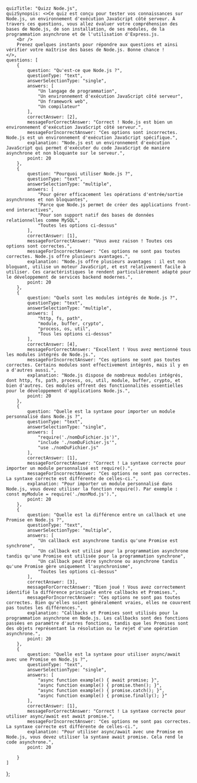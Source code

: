     quizTitle: "Quizz Node.js",
    quizSynopsis: <>Ce quiz est conçu pour tester vos connaissances sur Node.js, un environnement d'exécution JavaScript côté serveur. À travers ces questions, vous allez évaluer votre compréhension des bases de Node.js, de son installation, de ses modules, de la programmation asynchrone et de l'utilisation d'Express.js.
        <br />
        Prenez quelques instants pour répondre aux questions et ainsi vérifier votre maîtrise des bases de Node.js. Bonne chance !
    </>,
    questions: [
        {
            question: "Qu'est-ce que Node.js ?",
            questionType: "text",
            answerSelectionType: "single",
            answers: [
                "Un langage de programmation",
                "Un environnement d'exécution JavaScript côté serveur",
                "Un framework web",
                "Un compilateur"
            ],
            correctAnswer: [2],
            messageForCorrectAnswer: "Correct ! Node.js est bien un environnement d'exécution JavaScript côté serveur.",
            messageForIncorrectAnswer: "Ces options sont incorrectes. Node.js est un environnement d'exécution JavaScript spécifique.",
            explanation: "Node.js est un environnement d'exécution JavaScript qui permet d'exécuter du code JavaScript de manière asynchrone et non bloquante sur le serveur.",
            point: 20
        },
        {
            question: "Pourquoi utiliser Node.js ?",
            questionType: "text",
            answerSelectionType: "multiple",
            answers: [
                "Pour gérer efficacement les opérations d'entrée/sortie asynchrones et non bloquantes",
                "Parce que Node.js permet de créer des applications front-end interactives",
                "Pour son support natif des bases de données relationnelles comme MySQL",
                "Toutes les options ci-dessus"
            ],
            correctAnswer: [1],
            messageForCorrectAnswer: "Vous avez raison ! Toutes ces options sont correctes.",
            messageForIncorrectAnswer: "Ces options ne sont pas toutes correctes. Node.js offre plusieurs avantages.",
            explanation: "Node.js offre plusieurs avantages : il est non bloquant, utilise un moteur JavaScript, et est relativement facile à utiliser. Ces caractéristiques le rendent particulièrement adapté pour le développement de services backend modernes.",
            point: 20
        },
        {
            question: "Quels sont les modules intégrés de Node.js ?",
            questionType: "text",
            answerSelectionType: "multiple",
            answers: [
                "http, fs, path",
                "module, buffer, crypto",
                "process, os, util",
                "Tous les options ci-dessus"
            ],
            correctAnswer: [4],
            messageForCorrectAnswer: "Excellent ! Vous avez mentionné tous les modules intégrés de Node.js.",
            messageForIncorrectAnswer: "Ces options ne sont pas toutes correctes. Certains modules sont effectivement intégrés, mais il y en a d'autres aussi.",
            explanation: "Node.js dispose de nombreux modules intégrés, dont http, fs, path, process, os, util, module, buffer, crypto, et bien d'autres. Ces modules offrent des fonctionnalités essentielles pour le développement d'applications Node.js.",
            point: 20
        },
        {
            question: "Quelle est la syntaxe pour importer un module personnalisé dans Node.js ?",
            questionType: "text",
            answerSelectionType: "single",
            answers: [
                "require('./nomDuFichier.js')",
                "include './nomDuFichier.js'",
                "use ./nomDuFichier.js"
            ],
            correctAnswer: [1],
            messageForCorrectAnswer: "Correct ! La syntaxe correcte pour importer un module personnalisé est require().",
            messageForIncorrectAnswer: "Ces options ne sont pas correctes. La syntaxe correcte est différente de celles-ci.",
            explanation: "Pour importer un module personnalisé dans Node.js, vous devez utiliser la fonction require(). Par exemple : const myModule = require('./monMod.js').",
            point: 20
        },
        {
            question: "Quelle est la différence entre un callback et une Promise en Node.js ?",
            questionType: "text",
            answerSelectionType: "multiple",
            answers: [
                "Un callback est asynchrone tandis qu'une Promise est synchrone",
                "Un callback est utilisé pour la programmation asynchrone tandis qu'une Promise est utilisée pour la programmation synchrone",
                "Un callback peut être synchrone ou asynchrone tandis qu'une Promise gère uniquement l'asynchronisme",
                "Toutes les options ci-dessus"
            ],
            correctAnswer: [3],
            messageForCorrectAnswer: "Bien joué ! Vous avez correctement identifié la différence principale entre callbacks et Promises.",
            messageForIncorrectAnswer: "Ces options ne sont pas toutes correctes. Bien qu'elles soient généralement vraies, elles ne couvrent pas toutes les différences.",
            explanation: "Callbacks et Promises sont utilisés pour la programmation asynchrone en Node.js. Les callbacks sont des fonctions passées en paramètre d'autres fonctions, tandis que les Promises sont des objets représentant la résolution ou le rejet d'une opération asynchrone.",
            point: 20
        },
        {
            question: "Quelle est la syntaxe pour utiliser async/await avec une Promise en Node.js ?",
            questionType: "text",
            answerSelectionType: "single",
            answers: [
                "async function example() { await promise; }",
                "async function example() { promise.then(); }",
                "async function example() { promise.catch(); }",
                "async function example() { promise.finally(); }"
            ],
            correctAnswer: [1],
            messageForCorrectAnswer: "Correct ! La syntaxe correcte pour utiliser async/await est await promise.",
            messageForIncorrectAnswer: "Ces options ne sont pas correctes. La syntaxe correcte est différente de celles-ci.",
            explanation: "Pour utiliser async/await avec une Promise en Node.js, vous devez utiliser la syntaxe await promise. Cela rend le code asynchrone.",
            point: 20

        }
    ]
};

<Quizz quizData={quiz} />


